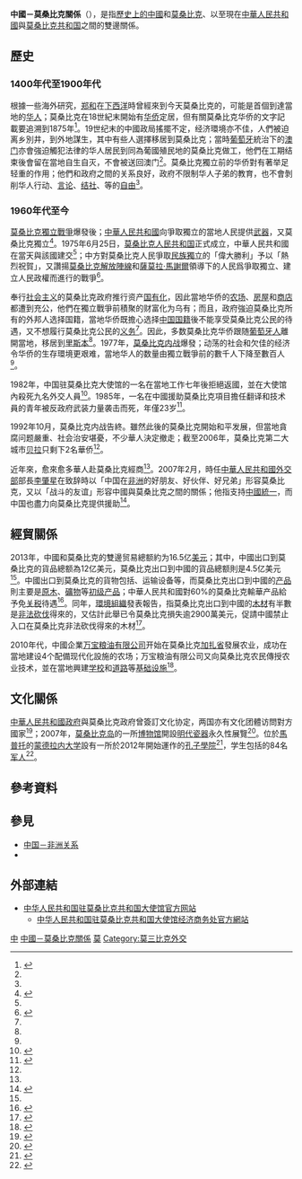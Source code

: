 {{NoteTA|G1=地名}}
{{not|中華民國與莫三比克關係}}
{{Infobox Bilateral relations|中國－莫桑比克|中國|莫桑比克|map=China Mozambique Locator.png|envoytitle1=[[中國駐莫桑比克大使列表|大使]]|envoy1=[[王贺军|王贺军]]|envoytitle2=[[莫桑比克駐華大使列表|大使]]|envoy2=[[玛丽亚·古斯塔瓦|玛丽亚·古斯塔瓦]]<ref>{{cite web |title = 驻华大使到任顺序及递交国书日期 |url = https://www.mfa.gov.cn/web/lbfw_673061/fgzl_673083/202201/t20220114_10495616.shtml |publisher = 中华人民共和国外交部 }}</ref>|mission1=[[中國駐莫桑比克大使館|中國駐莫桑比克大使館]]|mission2=[[莫桑比克駐華大使館|莫桑比克駐華大使館]]}}
'''中國－莫桑比克關係'''（{{lang-pt|Relações entre China e Moçambique}}），是指[[中國歷史|歷史上的中國]]和[[莫桑比克歷史|莫桑比克]]、以至現在[[中華人民共和國|中華人民共和國]]與[[莫桑比克共和国|莫桑比克共和国]]之間的雙邊關係。

== 歷史 ==
=== 1400年代至1900年代 ===
根據一些海外研究，[[郑和|郑和]]在[[郑和下西洋|下西洋]]時曾經來到今天莫桑比克的{{link-en|索法拉地區|Sofala}}，可能是首個到達當地的[[华人|华人]]；莫桑比克在18世紀末開始有[[莫桑比克华侨|华侨]]定居，但有關莫桑比克华侨的文字記載要追溯到1875年<ref name="history">{{cite journal |author=剑虹 |author2=麦尚文 (編) |title=莫桑比克华侨的历史与现状 |journal=侨务工作研究 |year=2007 |issue=2 |url=http://qwgzyj.gqb.gov.cn/hwzh/135/869.shtml |accessdate=2015-02-23 |archiveurl=https://web.archive.org/web/20120308020009/http://qwgzyj.gqb.gov.cn/hwzh/135/869.shtml |archivedate=2012-03-08 |deadurl=yes }}</ref>。19世纪末的中國政局搖擺不定，经济環境亦不佳，人們被迫离乡別井，到外地謀生，其中有些人選擇移居到莫桑比克；當時[[葡萄牙|葡萄牙]]統治下的[[澳门|澳门]]亦會強迫觸犯法律的华人居民到同為葡國殖民地的莫桑比克做工，他們在工期结束後會留在當地自生自灭，不會被送回澳门<ref name="history"/>。莫桑比克獨立前的华侨對{{link-en|莫桑比克经济|Economy of Mozambique|當地经济}}有著举足轻重的作用；他們和政府之間的关系良好，政府不限制华人子弟的教育，也不會剝削华人行动、[[言论自由|言论]]、[[結社自由|结社]]、{{link-en|教育自由|Freedom of education|教育}}等的[[自由|自由]]<ref name="history"/>。

=== 1960年代至今 ===
[[莫桑比克獨立戰爭|莫桑比克獨立戰爭]]爆發後；[[中華人民共和國|中華人民共和國]]向爭取獨立的當地人民提供[[武器|武器]]，又{{link-en|道義上支持|Moral support}}莫桑比克獨立<ref>{{cite conference|author=Shihepo Johannes Laudika|title=从解放到发展：1960以来中国和非洲南部国家（纳米比亚和莫桑比克）的关系|year=2011|publisher=华中师范大学}}</ref>。1975年6月25日，[[莫桑比克人民共和国|莫桑比克人民共和国]]正式成立，中華人民共和國在當天與該國建交<ref name="history"/>；中方對莫桑比克人民爭取[[民族獨立運動|民族獨立]]的「偉大勝利」予以「熱烈祝賀」，又讚揚[[莫桑比克解放陣線|莫桑比克解放陣線]]和[[薩莫拉·馬謝爾|薩莫拉·馬謝爾]]領導下的人民爲爭取獨立、建立人民政權而進行的戰爭<ref>{{cite book|title=中共與各國建交聯合公報彙編|year=1994|publisher=中華民國外交部新聞文化司|isbn=9789570041996}}</ref>{{Rp|210}}。

奉行[[社会主义|社会主义]]的莫桑比克政府推行资产[[国有化|国有化]]，因此當地华侨的[[农场|农场]]、[[房屋|房屋]]和[[商店|商店]]都遭到充公，他們在獨立戰爭前積聚的财富化为乌有；而且，政府強迫莫桑比克所有的外邦人选择国籍，當地华侨既擔心选择[[中国国籍|中国国籍]]後不能享受莫桑比克公民的待遇，又不想履行莫桑比克公民的[[义务|义务]]<ref name="history"/>。因此，多数莫桑比克华侨跟随[[葡萄牙人|葡萄牙人]]離開當地，移居到[[里斯本|里斯本]]<ref name="history"/>。1977年，[[莫桑比克内战|莫桑比克内战]]爆發；动荡的社会和欠佳的经济令华侨的生存環境更艰难，當地华人的数量由獨立戰爭前的數千人下降至數百人<ref name="history"/>。

1982年，中国驻莫桑比克大使馆的一名{{link-en|隨員|Attaché}}在當地工作七年後拒絕返國，並在大使馆內殺死九名外交人員<ref>{{cite news|title=Chinese attache kills nine in embassy|url=http://news.google.com/newspapers?id=7egRAAAAIBAJ&sjid=he4DAAAAIBAJ&pg=5638,5991369&dq=|newspaper=The Spokesman-Review|date=1982-07-31}}</ref>。1985年，一名在中國援助莫桑比克項目擔任翻译和技术員的青年被反政府武装力量袭击而死，年僅23岁<ref>{{cite book|title=中國經濟年鑑|publisher=经济管理出版社|year=1986}}</ref>{{Rp|246}}。

1992年10月，莫桑比克内战告終。雖然此後的莫桑比克開始和平发展，但當地貪腐问题嚴重、社会治安堪憂，不少華人決定撤走；截至2006年，莫桑比克第二大城市[[贝拉|贝拉]]只剩下2名華侨<ref name="history"/>。

近年來，愈來愈多華人赴莫桑比克經商<ref name="history"/>。2007年2月，時任[[中華人民共和國外交部|中華人民共和國外交部]]部長[[李肇星|李肇星]]在致辞時以「中国在[[非洲|非洲]]的好朋友、好伙伴、好兄弟」形容莫桑比克，又以「战斗的友谊」形容中國與莫桑比克之間的關係；他指{{link-en|莫桑比克政治|Politics of Mozambique|莫桑比克政府}}支持[[中國統一|中國統一]]，而中国也盡力向莫桑比克提供援助<ref>{{cite web|title=携手共创中莫关系的美好明天|url=http://www.fmprc.gov.cn/mfa_chn/ziliao_611306/zyjh_611308/t296405.shtml|publisher=中华人民共和国外交部|accessdate=2015-02-23|archiveurl=https://web.archive.org/web/20150223050515/http://www.fmprc.gov.cn/mfa_chn/ziliao_611306/zyjh_611308/t296405.shtml|archivedate=2015-02-23|date=2007-02-09|deadurl=no}}</ref>。

== 經貿關係 ==
{{Gallery
|title=中國－莫桑比克貿易的商品比例
|width=300
|height=250
|align=center
|lines=1
|File:产品中国出口到莫桑比克 (2012).svg|中國出口到莫桑比克的产品（2012年）<ref>{{cite web|author=Alexander Simoes|title=产品中国出口到莫桑比克 (2012)|url=http://atlas.media.mit.edu/explore/tree_map/hs/export/chn/moz/show/2012/|publisher=Observatory of Economic Complexity|accessdate=2015-02-23|archive-date=2015-02-23|archive-url=https://web.archive.org/web/20150223113656/http://atlas.media.mit.edu/explore/tree_map/hs/export/chn/moz/show/2012/|dead-url=no}}</ref>
|File:产品莫桑比克出口到中国 (2012).svg|莫桑比克出口到中國的产品（2012年）<ref>{{cite web|author=Alexander Simoes|title=产品莫桑比克出口到中国 (2012)|url=http://atlas.media.mit.edu/explore/tree_map/hs/export/moz/chn/show/2012/|publisher=Observatory of Economic Complexity|accessdate=2015-02-23|archive-date=2015-02-23|archive-url=https://web.archive.org/web/20150223113900/http://atlas.media.mit.edu/explore/tree_map/hs/export/moz/chn/show/2012/|dead-url=no}}</ref>
}}
2013年，中國和莫桑比克的雙邊贸易總额約为16.5亿[[美元|美元]]；其中，中國出口到莫桑比克的貨品總额為12亿美元，莫桑比克出口到中國的貨品總额則是4.5亿美元<ref name=trade/>。中國出口到莫桑比克的貨物包括{{link-en|机电学|Electromechanics|机电产品}}、运输设备等，而莫桑比克出口到中國的[[产品|产品]]則主要是[[原木|原木]]、[[礦物|礦物]]等[[初级产品|初级产品]]；中華人民共和國對60%的莫桑比克輸華产品給予免[[关税|关税]]待遇<ref name=trade>{{cite web|title=中国同莫桑比克的关系|url=http://www.fmprc.gov.cn/mfa_chn/gjhdq_603914/gj_603916/fz_605026/1206_605946/sbgx_605950/|publisher=中华人民共和国外交部|accessdate=2015-02-23|archive-date=2013-12-16|archive-url=https://web.archive.org/web/20131216084756/http://www.fmprc.gov.cn/mfa_chn/gjhdq_603914/gj_603916/fz_605026/1206_605946/sbgx_605950/|dead-url=no}}</ref>。同年，[[環境組織|環境組織]]{{link-en|環保調查署|Environmental Investigation Agency}}發表報告，指莫桑比克出口到中國的[[木材|木材]]有半數是[[非法砍伐|非法砍伐]]得來的，又估計此舉已令莫桑比克損失逾2900萬美元，促請中國禁止入口在莫桑比克非法砍伐得來的木材<ref>{{cite news|title=「莫桑比克非法砍伐輸往中國損失大」|url=http://www.bbc.co.uk/zhongwen/trad/world/2013/02/130207_mozambique_illegal_logging.shtml|accessdate=2015-02-23|newspaper=BBC 中文網|date=2013-02-07|archiveurl=https://web.archive.org/web/20150223071458/http://www.bbc.co.uk/zhongwen/trad/world/2013/02/130207_mozambique_illegal_logging.shtml|archivedate=2015-02-23|deadurl=no}}</ref>。

2010年代，中國企業[[万宝粮油有限公司|万宝粮油有限公司]]开始在莫桑比克[[加扎省|加扎省]]發展农业，成功在當地建设4个配備现代化設施的农场；万宝粮油有限公司又向莫桑比克农民傳授农业技术，並在當地興建[[学校|学校]]和[[道路|道路]]等[[基础设施|基础设施]]<ref>{{cite news|deadurl=no|author=李春华|author2=曹昆 (編)|author3=杨牧 (編)|title=李春华大使：喜看滩涂变粮仓|url=http://world.people.com.cn/n/2014/0529/c1002-25078036.html|accessdate=2015-02-23|newspaper=人民网|date=2014-05-29|archiveurl=https://web.archive.org/web/20150223085635/http://world.people.com.cn/n/2014/0529/c1002-25078036.html|archivedate=2015-02-23}}</ref>。

== 文化關係 ==
[[中華人民共和國政府|中華人民共和國政府]]與莫桑比克政府曾簽訂文化协定，两国亦有文化团體访問對方國家<ref>{{cite web|title=中国同莫桑比克的关系|url=http://mz.chineseembassy.org/chn/zmgx/zmhz/|publisher=中华人民共和国驻莫桑比克共和国大使馆|accessdate=2015-02-23|archiveurl=https://web.archive.org/web/20120424212255/http://mz.chineseembassy.org/chn/zmgx/zmhz/|archivedate=2012-04-24|date=2012-12-16|deadurl=no}}</ref>；2007年，[[莫桑比克岛|莫桑比克岛]]的一所[[博物馆|博物馆]]開設[[中國瓷器與陶器#歷史|明代瓷器]]永久性展覽<ref>{{cite news|deadurl=no|author=李努尔|title=中国明代瓷器在莫桑比克永久展出|url=http://news.xinhuanet.com/newscenter/2007-08/30/content_6630094.htm|accessdate=2015-02-23|newspaper=新华网|date=2007-08-30|archiveurl=https://web.archive.org/web/20150223091245/http://news.xinhuanet.com/newscenter/2007-08/30/content_6630094.htm|archivedate=2015-02-23}}</ref>。位於[[馬普托|馬普托]]的[[愛德華多·蒙德拉納大學|蒙德拉内大学]]設有一所於2012年開始運作的[[孔子學院|孔子學院]]<ref>{{cite web|deadurl=no|title=蒙德拉内大学孔子学院|url=http://www.hanban.org/confuciousinstitutes/node_37939.htm|publisher=孔子学院总部 / 国家汉办|accessdate=2015-02-23|archiveurl=https://web.archive.org/web/20150223082244/http://www.hanban.org/confuciousinstitutes/node_37939.htm|archivedate=2015-02-23}}</ref>，学生包括{{link-en|莫桑比克軍事|Military of Mozambique|莫桑比克国防部}}的84名[[军人|军人]]<ref>{{cite news|deadurl=no|author=李晓鹏|author2=刘威 (編)|title=莫桑比克国防部军人入学孔子学院|url=http://news.xinhuanet.com/world/2014-03/18/c_119815277.htm|accessdate=2015-02-23|newspaper=新华网|date=2014-03-18|archiveurl=https://web.archive.org/web/20150223082500/http://news.xinhuanet.com/world/2014-03/18/c_119815277.htm|archivedate=2015-02-23}}</ref>。

== 參考資料 ==
{{reflist|2}}

== 參見 ==
{{Portal box|國際關係|中國|中華人民共和國|莫三比克|非洲|image4=Flag of Mozambique.svg}}
* [[中国－非洲关系|中国－非洲关系]]
* {{link-en|莫桑比克外交|Foreign relations of Mozambique}}

== 外部連結 ==
* [http://mz.china-embassy.gov.cn/chn/ 中华人民共和国驻莫桑比克共和国大使馆官方网站]{{zh-hans icon}}{{pt icon}}
** [http://mz.mofcom.gov.cn/ 中华人民共和国驻莫桑比克共和国大使馆经济商务处官方網站]{{zh-hans icon}}

{{中华人民共和国外交}}
{{莫桑比克外交}}
[[Category:莫桑比克雙邊關係|中]]
[[Category:中國－莫桑比克關係|]]
[[Category:中非關係|莫]]
[[Category:莫三比克外交|Category:莫三比克外交]]